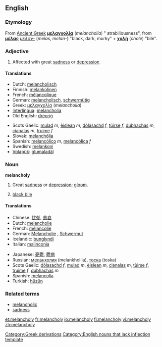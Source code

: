 ==English==

===Etymology===
From [[Ancient Greek]] '''[[μελαγχολία]]''' (''melancholia'') " atrabiliousness", from '''[[μέλας]]''' ''[[μελαν-]]'' (''melas'', ''melan-'') "black, dark, murky" + '''[[χολή]]''' (''chole'') "bile".

===Adjective===
{{en-adj}}
#Affected with great [[sadness]] or [[depression]].

====Translations====
{{top}}
*Dutch: [[melancholisch]]
*Finnish: [[melankolinen]]
*French: [[mélancolique]]
*German: [[melancholisch]], [[schwermütig]]
*Greek: [[μελαγχολία]] (''melancholia'')
*[[Interlingua]]: [[melancholia]]
*Old English: [[dreorig|drēoriġ]]
{{mid}}
*Scots Gaelic: [[mulad]] ''m'', [[èislean]] ''m'', [[dòlasachd]] ''f'', [[tùirse]] ''f'', [[dubhachas]] ''m'', [[cianalas]] ''m'', [[truime]] ''f''
*Slovak: [[melanchólia]]
*Spanish: [[melancólico]] ''m'', [[melancólica]] ''f''
*Swedish: [[melankoni]]
*[[Volapük]]: [[glumaladäl]]
{{bottom}}

===Noun===
'''melancholy'''
#Great [[sadness]] or [[depression]]; [[gloom]].
#{{dated}} [[black bile]]

====Translations====
{{top}}
*Chinese: [[忧郁]], [[悲哀]]
*Dutch: [[melancholie]]
*French: [[mélancolie]] {{f}}
*German: [[Melancholie]] {{f}}, [[Schwermut]] {{f}}
*Icelandic: [[þunglyndi]] {{n}}
*Italian: [[malinconia]] {{f}}
{{mid}}
*Japanese: [[憂鬱]], [[鬱病]]
*Russian: [[меланхолия]] (melankholiia), [[тоска]] (toska)
*Scots Gaelic: [[dòlasachd]] ''f'', [[mulad]] ''m'', [[èislean]] ''m'', [[cianalas]] ''m'', [[tùirse]] ''f'', [[truime]] ''f'', [[dubhachas]] ''m''
*Spanish: [[melancolía]] {{f}}
*Turkish: [[hüzün]]
{{bottom}}

===Related terms===
*[[melancholic]]
*[[sadness]]

[[Category:Greek derivations]]
[[Category:English nouns that lack inflection template]]

[[et:melancholy]]
[[fr:melancholy]]
[[io:melancholy]]
[[fi:melancholy]]
[[vi:melancholy]]
[[zh:melancholy]]